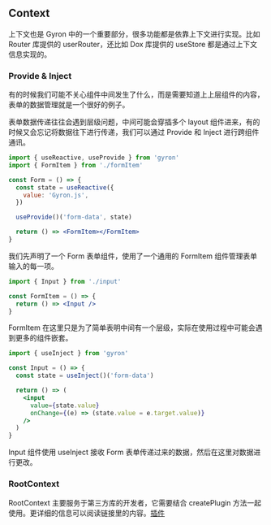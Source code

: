 ## Context

上下文也是 Gyron 中的一个重要部分，很多功能都是依靠上下文进行实现。比如 Router 库提供的 userRouter，还比如 Dox 库提供的 useStore 都是通过上下文信息实现的。

### Provide & Inject

有的时候我们可能不关心组件中间发生了什么，而是需要知道上上层组件的内容，表单的数据管理就是一个很好的例子。

表单数据传递往往会遇到层级问题，中间可能会穿插多个 layout 组件进来，有的时候又会忘记将数据往下进行传递，我们可以通过 Provide 和 Inject 进行跨组件通讯。

```jsx filename=form.jsx line=9
import { useReactive, useProvide } from 'gyron'
import { FormItem } from './formItem'

const Form = () => {
  const state = useReactive({
    value: 'Gyron.js',
  })

  useProvide()('form-data', state)

  return () => <FormItem></FormItem>
}
```

我们先声明了一个 Form 表单组件，使用了一个通用的 FormItem 组件管理表单输入的每一项。

```jsx filename=formItem.jsx
import { Input } from './input'

const FormItem = () => {
  return () => <Input />
}
```

FormItem 在这里只是为了简单表明中间有一个层级，实际在使用过程中可能会遇到更多的组件嵌套。

```jsx filename=input.jsx line=4
import { useInject } from 'gyron'

const Input = () => {
  const state = useInject()('form-data')

  return () => (
    <input
      value={state.value}
      onChange={(e) => (state.value = e.target.value)}
    />
  )
}
```

Input 组件使用 useInject 接收 Form 表单传递过来的数据，然后在这里对数据进行更改。

### RootContext

RootContext 主要服务于第三方库的开发者，它需要结合 createPlugin 方法一起使用。更详细的信息可以阅读链接里的内容。[插件](/docs/instance#插件)
